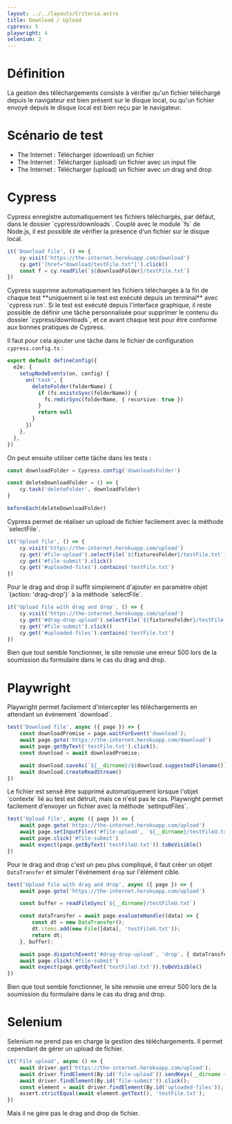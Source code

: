 ```yaml
---
layout: ../../layouts/Criteria.astro
title: Download / Upload
cypress: 5
playwright: 4
selenium: 2
---
```



# Définition

La gestion des téléchargements consiste à vérifier qu'un fichier téléchargé depuis le navigateur est bien présent sur le disque local, ou qu'un fichier envoyé depuis le disque local est bien reçu par le navigateur.

# Scénario de test

- The Internet : Télécharger (download) un fichier
- The Internet : Télécharger (upload) un fichier avec un input file
- The Internet : Télécharger (upload) un fichier avec un drag and drop

# Cypress

<ThumbUpAlert>
    Cypress enregistre automatiquement les fichiers téléchargés, par défaut, dans le dossier `cypress/downloads`.
    Couplé avec le module `fs` de Node.js, il est possible de vérifier la présence d'un fichier sur le disque local.
</ThumbUpAlert>

```ts
it('Download file', () => {
    cy.visit('https://the-internet.herokuapp.com/download')
    cy.get('[href="download/testFile.txt"]').click()
    const f = cy.readFile(`${downloadFolder}/testFile.txt`)
})
```

<ThumbWarningAlert>
    Cypress supprime automatiquement les fichiers téléchargés à la fin de chaque test **uniquement si le test est exécuté depuis un terminal** avec `cypress run`.
    Si le test est exécuté depuis l'interface graphique, il reste possible de définir une tâche personnalisée pour supprimer le contenu du dossier `cypress/downloads`, et ce avant chaque test pour être conforme aux bonnes pratiques de Cypress.
</ThumbWarningAlert>

Il faut pour cela ajouter une tâche dans le fichier de configuration `cypress.config.ts` :

```ts
export default defineConfig({
  e2e: {
    setupNodeEvents(on, config) {
      on('task', {
        deleteFolder(folderName) {
          if (fs.existsSync(folderName)) {
            fs.rmdirSync(folderName, { recursive: true })
          }
          return null
        }
      })
    },
  },
})
```

On peut ensuite utiliser cette tâche dans les tests :

```ts
const downloadFolder = Cypress.config('downloadsFolder')

const deleteDownloadFolder = () => {
    cy.task('deleteFolder', downloadFolder)
}

beforeEach(deleteDownloadFolder)
```

<ThumbUpAlert>
    Cypress permet de réaliser un upload de fichier facilement avec la méthode `selectFile`.
</ThumbUpAlert>

```ts
it('Upload file', () => {
    cy.visit('https://the-internet.herokuapp.com/upload')
    cy.get('#file-upload').selectFile(`${fixturesFolder}/testFile.txt`)
    cy.get('#file-submit').click()
    cy.get('#uploaded-files').contains('testFile.txt')
})
```
<ThumbUpAlert>
    Pour le drag and drop il suffit simplement d'ajouter en paramètre objet `{action: 'drag-drop'}` à la méthode `selectFile`.
</ThumbUpAlert>

```ts
it('Upload file with drag and drop', () => {
    cy.visit('https://the-internet.herokuapp.com/upload')
    cy.get('#drag-drop-upload').selectFile(`${fixturesFolder}/testFile.txt`, { action: "drag-drop"})
    cy.get('#file-submit').click()
    cy.get('#uploaded-files').contains('testFile.txt')
})
```

<ThumbWarningAlert>
    Bien que tout semble fonctionner, le site renvoie une erreur 500 lors de la soumission du formulaire dans le cas du drag and drop.
</ThumbWarningAlert>

# Playwright

<ThumbUpAlert>
    Playwright permet facilement d'intercepter les téléchargements en attendant un événement `download`.
</ThumbUpAlert>

```ts
test('Download file', async ({ page }) => {
    const downloadPromise = page.waitForEvent('download');
    await page.goto('https://the-internet.herokuapp.com/download')
    await page.getByText('testFile.txt').click();
    const download = await downloadPromise;

    await download.saveAs(`${__dirname}/${download.suggestedFilename()}`);
    await download.createReadStream()
})
```

<ThumbWarningAlert>
    Le fichier est sensé être supprimé automatiquement lorsque l'objet `contexte` lié au test est détruit, mais ce n'est pas le cas.
</ThumbWarningAlert>

<ThumbUpAlert>
    Playwright permet facilement d'envoyer un fichier avec la méthode `setInputFiles`.
</ThumbUpAlert>

```ts
test('Upload file', async ({ page }) => {
    await page.goto('https://the-internet.herokuapp.com/upload')
    await page.setInputFiles('#file-upload', `${__dirname}/testFileU.txt`)
    await page.click('#file-submit')
    await expect(page.getByText('testFileU.txt')).toBeVisible()
})
```

Pour le drag and drop c'est un peu plus compliqué, il faut créer un objet `DataTransfer` et simuler l'événement `drop` sur l'élément cible.

```ts
test('Upload file with drag and drop', async ({ page }) => {
    await page.goto('https://the-internet.herokuapp.com/upload')

    const buffer = readFileSync(`${__dirname}/testFileU.txt`)

    const dataTransfer = await page.evaluateHandle((data) => {
        const dt = new DataTransfer();
        dt.items.add(new File([data], 'testFileU.txt'));
        return dt;
    }, buffer);

    await page.dispatchEvent('#drag-drop-upload', 'drop', { dataTransfer });
    await page.click('#file-submit')
    await expect(page.getByText('testFileU.txt')).toBeVisible()
})
```

<ThumbWarningAlert>
    Bien que tout semble fonctionner, le site renvoie une erreur 500 lors de la soumission du formulaire dans le cas du drag and drop.
</ThumbWarningAlert>

# Selenium

<ThumbDownAlert>
    Selenium ne prend pas en charge la gestion des téléchargements.
</ThumbDownAlert>

<ThumbUpAlert>
    Il permet cependant de gérer un upload de fichier.
</ThumbUpAlert>

```ts
it('File upload', async () => {
    await driver.get('https://the-internet.herokuapp.com/upload');
    await driver.findElement(By.id('file-upload')).sendKeys(__dirname + '/testFile.txt');
    await driver.findElement(By.id('file-submit')).click();
    const element = await driver.findElement(By.id('uploaded-files'));
    assert.strictEqual(await element.getText(), 'testFile.txt');
})
```

<ThumbDownAlert>
    Mais il ne gère pas le drag and drop de fichier.
</ThumbDownAlert>
